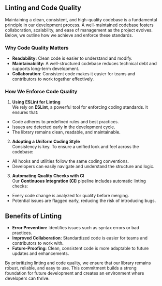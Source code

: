

<Heading title={name} color={roughNotationColor} />

## Linting and Code Quality

Maintaining a clean, consistent, and high-quality codebase is a fundamental principle in our development process. A well-maintained codebase fosters collaboration, scalability, and ease of management as the project evolves. Below, we outline how we achieve and enforce these standards.

### Why Code Quality Matters

- **Readability:** Clean code is easier to understand and modify.
- **Maintainability:** A well-structured codebase reduces technical debt and supports long-term development.
- **Collaboration:** Consistent code makes it easier for teams and contributors to work together effectively.

### How We Enforce Code Quality

1. **Using ESLint for Linting**\
   We rely on **ESLint**, a powerful tool for enforcing coding standards. It ensures that:

- Code adheres to predefined rules and best practices.
- Issues are detected early in the development cycle.
- The library remains clean, readable, and maintainable.

2. **Adopting a Uniform Coding Style**\
   Consistency is key. To ensure a unified look and feel across the codebase:

- All hooks and utilities follow the same coding conventions.
- Developers can easily navigate and understand the structure and logic.

3. **Automating Quality Checks with CI**\
   Our **Continuous Integration (CI)** pipeline includes automatic linting checks:

- Every code change is analyzed for quality before merging.
- Potential issues are flagged early, reducing the risk of introducing bugs.

## Benefits of Linting

- **Error Prevention:** Identifies issues such as syntax errors or bad practices.
- **Improved Collaboration:** Standardized code is easier for teams and contributors to work with.
- **Future-Proofing:** Clean, consistent code is more adaptable to future updates and enhancements.

By prioritizing linting and code quality, we ensure that our library remains robust, reliable, and easy to use. This commitment builds a strong foundation for future development and creates an environment where developers can thrive.
